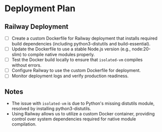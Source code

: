 # Deployment Plan

## Railway Deployment
- [ ] Create a custom Dockerfile for Railway deployment that installs required build dependencies (including python3-distutils and build-essential).
- [ ] Update the Dockerfile to use a stable Node.js version (e.g., node:20-slim) to compile native modules properly.
- [ ] Test the Docker build locally to ensure that `isolated-vm` compiles without errors.
- [ ] Configure Railway to use the custom Dockerfile for deployment.
- [ ] Monitor deployment logs and verify production readiness.

## Notes
- The issue with `isolated-vm` is due to Python's missing distutils module, resolved by installing python3-distutils.
- Using Railway allows us to utilize a custom Docker container, providing control over system dependencies required for native module compilation.
